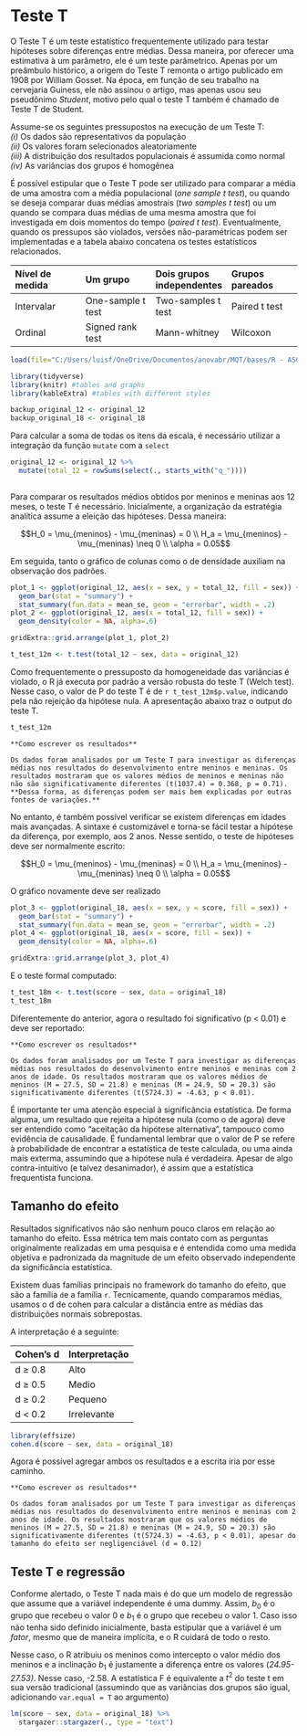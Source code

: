 # Teste T

O Teste T é um teste estatístico frequentemente utilizado para testar hipóteses sobre diferenças entre médias. Dessa maneira, por oferecer uma estimativa à um parâmetro, ele é um teste parâmetrico. Apenas por um preâmbulo histórico, a origem do Teste T remonta o artigo publicado em 1908 por William Gosset. Na época, em função de seu trabalho na cervejaria Guiness, ele não assinou o artigo, mas apenas usou seu pseudônimo *Student*, motivo pelo qual o teste T também é chamado de Teste T de Student.

Assume-se os seguintes pressupostos na execução de um Teste T:  
*(i)* Os dados são representativos da população  
*(ii)* Os valores foram selecionados aleatoriamente  
*(iii)* A distribuição dos resultados populacionais é assumida como normal  
*(iv)* As variâncias dos grupos é homogênea  

É possível estipular que o Teste T pode ser utilizado para comparar a média de uma amostra com a média populacional (*one sample t test*), ou quando se deseja comparar duas médias amostrais (*two samples t test*) ou um quando se compara duas médias de uma mesma amostra que foi investigada em dois momentos do tempo (*paired t test*). Eventualmente, quando os pressupos são violados, versões não-paramétricas podem ser implementadas e a tabela abaixo concatena os testes estatísticos relacionados.  

  | Nível de medida | Um grupo           | Dois grupos independentes |  Grupos pareados    
  | :-----------    | :-----------       | :-----------              |  :-----------      
  | Intervalar      | One-sample  t test | Two-samples t test        |  Paired t test
  | Ordinal         | Signed rank test   | Mann-whitney              |  Wilcoxon

  

```r

load(file="C:/Users/luisf/OneDrive/Documentos/anovabr/MQT/bases/R - ASQ SE all age intervals.RData")

library(tidyverse)
library(knitr) #tables and graphs
library(kableExtra) #tables with different styles

backup_original_12 <- original_12
backup_original_18 <- original_18

```

Para calcular a soma de todas os itens da escala, é necessário utilizar a integração da função `mutate` com a `select`

```r
original_12 <- original_12 %>% 
  mutate(total_12 = rowSums(select(., starts_with("q_"))))
  
```

Para comparar os resultados médios obtidos por meninos e meninas aos 12 meses, o teste T é necessário. Inicialmente, a organização da estratégia analítica assume a eleição das hipóteses. Dessa maneira:

$$H_0 = \mu_{meninos} - \mu_{meninas} = 0 \\ H_a = \mu_{meninos} - \mu_{meninas} \neq 0 \\ \alpha = 0.05$$

Em seguida, tanto o gráfico de colunas como o de densidade auxiliam na observação dos padrões.

```r
plot_1 <- ggplot(original_12, aes(x = sex, y = total_12, fill = sex)) +
  geom_bar(stat = "summary") +
  stat_summary(fun.data = mean_se, geom = "errorbar", width = .2)
plot_2 <- ggplot(original_12, aes(x = total_12, fill = sex)) + 
  geom_density(color = NA, alpha=.6)

gridExtra::grid.arrange(plot_1, plot_2)
```


```r
t_test_12m <- t.test(total_12 ~ sex, data = original_12)
```

Como frequentemente o pressuposto da homogeneidade das variâncias é violado, o R já executa por padrão a versão robusta do teste T (Welch test). Nesse caso, o valor de P do teste T é de `r t_test_12m$p.value`, indicando pela não rejeição da hipótese nula. A apresentação abaixo traz o output do teste T.

```r
t_test_12m

```

```block
**Como escrever os resultados**  

Os dados foram analisados por um Teste T para investigar as diferenças médias nos resultados do desenvolvimento entre meninos e meninas. Os resultados mostraram que os valores médios de meninos e meninas não não são significativamente diferentes (t(1037.4) = 0.368, p = 0.71). **Dessa forma, as diferenças podem ser mais bem explicadas por outras fontes de variações.** 
```

No entanto, é também possível verificar se existem diferenças em idades mais avançadas. A sintaxe é customizável e torna-se fácil testar a hipótese da diferença, por exemplo, aos 2 anos. Nesse sentido, o teste de hipóteses deve ser normalmente escrito:


$$H_0 = \mu_{meninos} - \mu_{meninas} = 0 \\ H_a = \mu_{meninos} - \mu_{meninas} \neq 0 \\ \alpha = 0.05$$

O gráfico novamente deve ser realizado


```r
plot_3 <- ggplot(original_18, aes(x = sex, y = score, fill = sex)) +
  geom_bar(stat = "summary") +
  stat_summary(fun.data = mean_se, geom = "errorbar", width = .2)
plot_4 <- ggplot(original_18, aes(x = score, fill = sex)) + 
  geom_density(color = NA, alpha=.6)

gridExtra::grid.arrange(plot_3, plot_4)
```

E o teste formal computado:

```r
t_test_18m <- t.test(score ~ sex, data = original_18)
t_test_18m
```

Diferentemente do anterior, agora o resultado foi significativo (p < 0.01) e deve ser reportado:


```block
**Como escrever os resultados**  

Os dados foram analisados por um Teste T para investigar as diferenças médias nos resultados do desenvolvimento entre meninos e meninas com 2 anos de idade. Os resultados mostraram que os valores médios de meninos (M = 27.5, SD = 21.8) e meninas (M = 24.9, SD = 20.3) são significativamente diferentes (t(5724.3) = -4.63, p < 0.01). 
```

É importante ter uma atenção especial à significância estatística. De forma alguma, um resultado que rejeita a hipótese nula (como o de agora) deve ser entendido como "aceitação da hipótese alternativa", tampouco como evidência de causalidade. É fundamental lembrar que o valor de P se refere à probabilidade de encontrar a estatística de teste calculada, ou uma ainda mais exterma, assumindo que a hipótese nula é verdadeira. Apesar de algo contra-intuitivo (e talvez desanimador), é assim que a estatística frequentista funciona.

## Tamanho do efeito 
Resultados significativos não são nenhum pouco claros em relação ao tamanho do efeito. Essa métrica tem mais contato com as perguntas originalmente realizadas em uma pesquisa e é entendida como uma medida objetiva e padronizada da magnitude de um efeito observado independente da significância estatística.

Existem duas famílias principais no framework do tamanho do efeito, que são a família `d`e a família `r`. Tecnicamente, quando comparamos médias, usamos o d de cohen para calcular a distância entre as médias das distribuições normais sobrepostas.

A interpretação é a seguinte:

  | Cohen's d | Interpretação         
  | :-----    | :-----     
  | d $\geq$ 0.8   | Alto 
  | d $\geq$ 0.5   | Medio      
  | d $\geq$ 0.2   | Pequeno
  | d < 0.2   | Irrelevante


```r
library(effsize)
cohen.d(score ~ sex, data = original_18)
```

Agora é possível agregar ambos os resultados e a escrita iria por esse caminho.

```block
**Como escrever os resultados**  

Os dados foram analisados por um Teste T para investigar as diferenças médias nos resultados do desenvolvimento entre meninos e meninas com 2 anos de idade. Os resultados mostraram que os valores médios de meninos (M = 27.5, SD = 21.8) e meninas (M = 24.9, SD = 20.3) são significativamente diferentes (t(5724.3) = -4.63, p < 0.01), apesar do tamanho do efeito ser negligenciável (d = 0.12) 
```  

## Teste T e regressão

Conforme alertado, o Teste T nada mais é do que um modelo de regressão que assume que a variável independente é uma dummy. Assim, $b_0$ é o grupo que recebeu o valor 0 e  $b_1$ é o grupo que recebeu o valor 1. Caso isso não tenha sido definido inicialmente, basta estipular que a variável é um *fator*, mesmo que de maneira implícita, e o R cuidará de todo o resto.

Nesse caso, o R atribuiu os meninos como intercepto o valor médio dos meninos e a inclinação $b_1$ é justamente a diferença entre os valores (*24.95-27.53)*. Nesse caso, -2.58. A estatística F é equivalente a $t^2$ do teste t em sua versão tradicional (assumindo que as variâncias dos grupos são igual, adicionando `var.equal = T` ao argumento)

```r
lm(score ~ sex, data = original_18) %>% 
  stargazer::stargazer(., type = "text")
```

